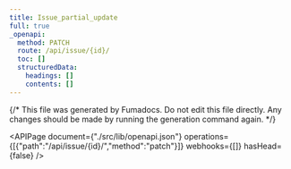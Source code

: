 ```yaml
---
title: Issue_partial_update
full: true
_openapi:
  method: PATCH
  route: /api/issue/{id}/
  toc: []
  structuredData:
    headings: []
    contents: []
---
```

{/* This file was generated by Fumadocs. Do not edit this file directly. Any changes should be made by running the generation command again. */\}

<APIPage document={"./src/lib/openapi.json"} operations={[{"path":"/api/issue/{id}/","method":"patch"}]} webhooks={[]} hasHead={false} />

